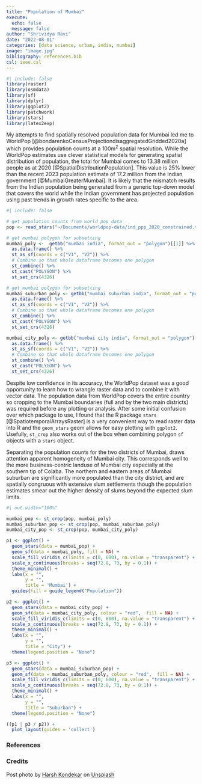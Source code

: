 ```yaml
---
title: "Population of Mumbai"
execute:
  echo: false
  message: false
author: "Shrividya Ravi"
date: "2022-08-01"
categories: [data science, urban, india, mumbai]
image: "image.jpg"
bibliography: references.bib
csl: ieee.csl
---
```


```r
#| include: false
library(raster)
library(osmdata)
library(sf)
library(dplyr)
library(ggplot2)
library(patchwork)
library(stars)
library(latex2exp)
```

My attempts to find spatially resolved population data for Mumbai led me to WorldPop [@bondarenkoCensusProjectiondisaggregatedGridded2020a] which provides population counts at a 100m$^2$ spatial resolution. While the WorldPop estimates use clever statistical models for generating spatial distribution of population, the total for Mumbai comes to 13.38 million people as at 2020 [@SpatialDistributionPopulation]. This value is 25% lower than the recent 2023 population estimate of 17.2 million from the Indian government [@MumbaiGreaterMumbai]. It is likely that the mismatch results from the Indian population being generated from a generic top-down model that covers the world while the Indian government has projected population using past trends in growth rates specific to the area.

```r
#| include: false

# get population counts from world pop data
pop <- read_stars("~/Documents/worldpop-data/ind_ppp_2020_constrained.tif")

# get mumbai polygon for subsetting
mumbai_poly <-  getbb("mumbai india", format_out = "polygon")[[1]] %>% 
  as.data.frame() %>%
  st_as_sf(coords = c("V1", "V2")) %>% 
  # Combine so that whole dataframe becomes one polygon
  st_combine() %>% 
  st_cast("POLYGON") %>% 
  st_set_crs(4326) 

# get mumbai polygon for subsetting
mumbai_suburban_poly <- getbb("mumbai suburban india", format_out = "polygon") %>% 
  as.data.frame() %>%
  st_as_sf(coords = c("V1", "V2")) %>% 
  # Combine so that whole dataframe becomes one polygon
  st_combine() %>% 
  st_cast("POLYGON") %>% 
  st_set_crs(4326) 

mumbai_city_poly <- getbb("mumbai city india", format_out = "polygon")[[1]] %>% 
  as.data.frame() %>%
  st_as_sf(coords = c("V1", "V2")) %>% 
  # Combine so that whole dataframe becomes one polygon
  st_combine() %>% 
  st_cast("POLYGON") %>% 
  st_set_crs(4326) 

```

Despite low confidence in its accuracy, the WorldPop dataset was a good opportunity to learn how to wrangle raster data and to combine it with vector data. The population data from WorldPop covers the entire country so cropping to the Mumbai boundaries (full and by the two main districts) was required before any plotting or analysis. After some initial confusion over which package to use, I found that the R package `stars` [@SpatiotemporalArraysRaster] is a very convenient way to read raster data into R and the `geom_stars` geom allows for easy plotting with `ggplot2`. Usefully, `st_crop` also works out of the box when combining polygon `sf` objects with a `stars` object.

Separating the population counts for the two districts of Mumbai, draws attention apparent homogeneity of Mumbai city. This corresponds well to the more business-centric landuse of Mumbai city especially at the southern tip of Colaba. The northern and eastern areas of Mumbai suburban are significantly more populated than the city district, and are spatially congruous with extensive slum settlements though the population estimates smear out the higher density of slums beyond the expected slum limits.

```r
#| out.width="100%"

mumbai_pop <- st_crop(pop, mumbai_poly)
mumbai_suburban_pop <- st_crop(pop, mumbai_suburban_poly)
mumbai_city_pop <- st_crop(pop, mumbai_city_poly)

p1 <- ggplot() + 
  geom_stars(data = mumbai_pop) + 
  geom_sf(data = mumbai_poly, fill = NA) + 
  scale_fill_viridis_c(limits = c(0, 600), na.value = "transparent") +
  scale_x_continuous(breaks = seq(72.8, 73, by = 0.1)) + 
  theme_minimal() + 
  labs(x = "",
       y = "",
       title = 'Mumbai') + 
  guides(fill = guide_legend("Population")) 

p2 <- ggplot() + 
  geom_stars(data = mumbai_city_pop) + 
  geom_sf(data = mumbai_city_poly, colour = "red",  fill = NA) + 
  scale_fill_viridis_c(limits = c(0, 600), na.value = "transparent") +
  scale_x_continuous(breaks = seq(72.8, 73, by = 0.1)) + 
  theme_minimal() + 
  labs(x = "",
       y = "",
       title = "City") + 
  theme(legend.position = "None")

p3 <- ggplot() + 
  geom_stars(data = mumbai_suburban_pop) + 
  geom_sf(data = mumbai_suburban_poly, colour = "red",  fill = NA) + 
  scale_fill_viridis_c(limits = c(0, 600), na.value = "transparent") +
  scale_x_continuous(breaks = seq(72.8, 73, by = 0.1)) + 
  theme_minimal() + 
  labs(x = "",
       y = "", 
       title = "Suburban") + 
  theme(legend.position = "None") 

((p1 | p3 / p2)) + 
  plot_layout(guides = 'collect')

```

### References

::: {#refs}
:::

### Credits

Post photo by <a href="https://unsplash.com/ja/@harsh_jpeg?utm_source=unsplash&utm_medium=referral&utm_content=creditCopyText">Harsh Kondekar</a> on <a href="https://unsplash.com/photos/SDZOP6R95k4?utm_source=unsplash&utm_medium=referral&utm_content=creditCopyText">Unsplash</a>
